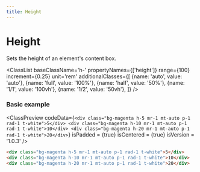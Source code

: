 ```yaml
---
title: Height
---
```



# Height

Sets the height of an element's content box.

<ClassList 
  baseClassName='h-' 
  propertyNames={['height']} 
  range={100} 
  increment={0.25} 
  unit='rem' 
  additionalClasses={[
    {name: 'auto', value: 'auto'},
    {name: 'full', value: '100%'},
    {name: 'half', value: '50%'},
    {name: '1/1', value: '100vh'},
    {name: '1/2', value: '50vh'},
  ]} 
/>

### Basic example

<ClassPreview
  codeData={`
    <div class="bg-magenta h-5 mr-1 mt-auto p-1 rad-1 t-white">5</div>
    <div class="bg-magenta h-10 mr-1 mt-auto p-1 rad-1 t-white">10</div>
    <div class="bg-magenta h-20 mr-1 mt-auto p-1 rad-1 t-white">20</div>
  `}
  isPadded = {true}
  isCentered = {true}
  isVersion = '1.0.3'
/>

```html
<div class="bg-magenta h-5 mr-1 mt-auto p-1 rad-1 t-white">5</div>
<div class="bg-magenta h-10 mr-1 mt-auto p-1 rad-1 t-white">10</div>
<div class="bg-magenta h-20 mr-1 mt-auto p-1 rad-1 t-white">20</div>
```